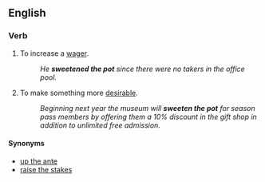 ==English==

===Verb===
{{head|en|verb|head=[[sweeten]] [[the]] [[pot]]}}

# {{context|idiomatic|lang=en}} To increase a [[wager]].
#: ''He '''sweetened the pot''' since there were no takers in the office pool.''
# {{context|idiomatic|lang=en}} To make something more [[desirable]].
#: ''Beginning next year the museum will '''sweeten the pot''' for season pass members by offering them a 10% discount in the gift shop in addition to unlimited free admission.''

====Synonyms====
* [[up the ante]]
* [[raise the stakes]]